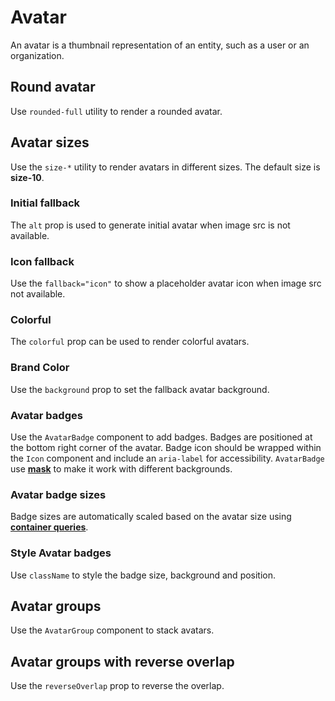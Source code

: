  
 
<Meta of={AvatarStories} />

# Avatar
 
An avatar is a thumbnail representation of an entity, such as a user or an organization.

<Canvas of={AvatarStories.BasicExample} />

## Round avatar

Use `rounded-full` utility to render a rounded avatar.

<Canvas of={AvatarStories.RoundedAvatars} />


## Avatar sizes

Use the `size-*` utility to render avatars in different sizes. The default size is **size-10**.

<Canvas of={AvatarStories.AvatarSizes} />

### Initial fallback

The `alt` prop is used to generate initial avatar when image src is not available.

<Canvas of={AvatarStories.InitialFallbacks} />

### Icon fallback

Use the `fallback="icon"` to show a placeholder avatar icon when image src not available.

<Canvas of={AvatarStories.IconFallbacks} />


### Colorful

The `colorful` prop can be used to render colorful avatars.

<Canvas of={AvatarStories.Colorful} />

### Brand Color

Use the `background` prop to set the fallback avatar background.

<Canvas of={AvatarStories.BrandColor} />


### Avatar badges

Use the `AvatarBadge` component to add badges. Badges are positioned at the bottom right corner of the avatar. Badge icon should be wrapped within the `Icon` component and include an `aria-label` for accessibility. `AvatarBadge` use <a href="https://developer.mozilla.org/en-US/docs/Web/CSS/mask" target="_blank">**mask**</a> to make it work with different backgrounds.

<Canvas of={AvatarStories.AvatarBadges} />

### Avatar badge sizes

Badge sizes are automatically scaled based on the avatar size using <a href="https://developer.mozilla.org/en-US/docs/Web/CSS/CSS_containment/Container_queries" target="_blank">**container queries**</a>.

<Canvas of={AvatarStories.AvatarBadgeSizes} />

### Style Avatar badges

Use `className` to style the badge size, background and position.

<Canvas of={AvatarStories.StyleAvatarBadge} />


## Avatar groups

Use the `AvatarGroup` component to stack avatars.

<Canvas of={AvatarStories.AvatarGroups} />

## Avatar groups with reverse overlap

Use the `reverseOverlap` prop to reverse the overlap.

<Canvas of={AvatarStories.AvatarGroupsWithReverseOverlap} />
